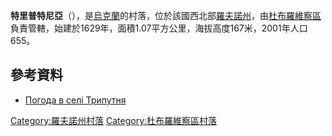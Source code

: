 {{coord|51|32|45|N|26|19|8|E|scale:30000|display=title}}

'''特里普特尼亞'''（{{lang-uk|Трипутня}}），是[[烏克蘭|烏克蘭]]的村落，位於該國西北部[[羅夫諾州|羅夫諾州]]，由[[杜布羅維察區|杜布羅維察區]]負責管轄，始建於1629年，面積1.07平方公里，海拔高度167米，2001年人口655。

==參考資料==
* [http://weather.in.ua/ua/rovenskaja/26424 Погода в селі Трипутня] {{Wayback|url=http://weather.in.ua/ua/rovenskaja/26424 |date=20111216201731 }}

{{DEFAULTSORT:Трипутня}}
[[Category:羅夫諾州村落|Category:羅夫諾州村落]]
[[Category:杜布羅維察區村落|Category:杜布羅維察區村落]]


{{Rivne-geo-stub}}